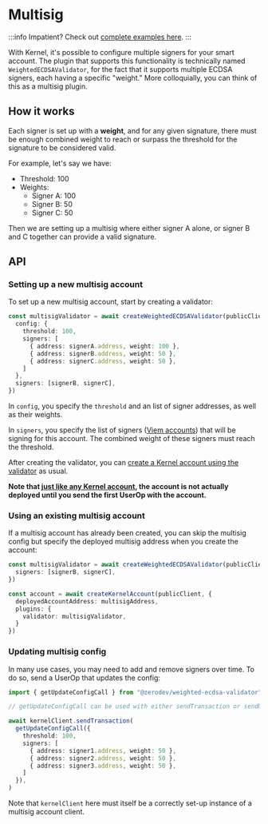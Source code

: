 # Multisig

:::info
Impatient?  Check out [complete examples here](https://github.com/zerodevapp/zerodev-examples/tree/main/multisig).
:::

With Kernel, it's possible to configure multiple signers for your smart account.  The plugin that supports this functionality is technically named `WeightedECDSAValidator`, for the fact that it supports multiple ECDSA signers, each having a specific "weight."  More colloquially, you can think of this as a multisig plugin.

## How it works

Each signer is set up with a **weight**, and for any given signature, there must be enough combined weight to reach or surpass the threshold for the signature to be considered valid.

For example, let's say we have:

- Threshold: 100
- Weights:
  - Signer A: 100
  - Signer B: 50
  - Signer C: 50

Then we are setting up a multisig where either signer A alone, or signer B and C together can provide a valid signature.

## API

### Setting up a new multisig account

To set up a new multisig account, start by creating a validator:

```ts
const multisigValidator = await createWeightedECDSAValidator(publicClient, {
  config: {
    threshold: 100,
    signers: [
      { address: signerA.address, weight: 100 },
      { address: signerB.address, weight: 50 },
      { address: signerC.address, weight: 50 },
    ]
  },
  signers: [signerB, signerC],
})
```

In `config`, you specify the `threshold` and an list of signer addresses, as well as their weights.

In `signers`, you specify the list of signers ([Viem accounts](https://viem.sh/docs/accounts/local)) that will be signing for this account.  The combined weight of these signers must reach the threshold.

After creating the validator, you can [create a Kernel account using the validator](/sdk/core-api/create-account#create-a-kernel-account) as usual.

**Note that [just like any Kernel account](/sdk/core-api/create-account#when-i-create-an-account-is-it-deployed-on-chain), the account is not actually deployed until you send the first UserOp with the account.**

### Using an existing multisig account

If a multisig account has already been created, you can skip the multisig config but specify the deployed multisig address when you create the account:

```ts
const multisigValidator = await createWeightedECDSAValidator(publicClient, {
  signers: [signerB, signerC],
})

const account = await createKernelAccount(publicClient, {
  deployedAccountAddress: multisigAddress,
  plugins: {
    validator: multisigValidator,
  }
})
```

### Updating multisig config

In many use cases, you may need to add and remove signers over time.  To do so, send a UserOp that updates the config:

```ts
import { getUpdateConfigCall } from "@zerodev/weighted-ecdsa-validator"

// getUpdateConfigCall can be used with either sendTransaction or sendUserOperation

await kernelClient.sendTransaction(
  getUpdateConfigCall({
    threshold: 100,
    signers: [
      { address: signer1.address, weight: 50 },
      { address: signer2.address, weight: 50 },
      { address: signer3.address, weight: 50 },
    ]
  }),
)
```

Note that `kernelClient` here must itself be a correctly set-up instance of a multisig account client.